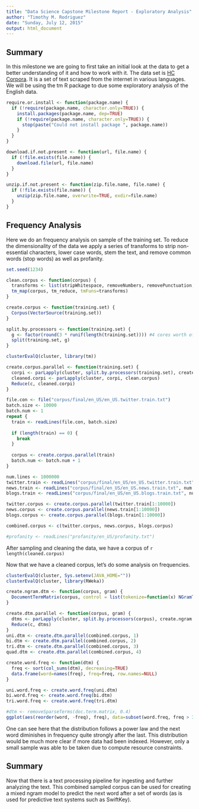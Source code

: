 ```yaml
---
title: "Data Science Capstone Milestone Report - Exploratory Analysis"
author: "Timothy M. Rodriguez"
date: "Sunday, July 12, 2015"
output: html_document
---
```


## Summary
In this milestone we are going to first take an initial look at the data to get a better understanding of it and how to work with it. The data set is [HC Corpora](http://www.corpora.heliohost.org/). It is a set of text scraped from the internet in various languages.  We will be using the tm R package to due some exploratory analysis of the English data.

```r
require.or.install <- function(package.name) {
  if (!require(package.name, character.only=TRUE)) {
    install.packages(package.name, dep=TRUE)
    if (!require(package.name, character.only=TRUE)) {
      stop(paste("Could not install package ", package.name))
    }
  }
}

download.if.not.present <- function(url, file.name) {
  if (!file.exists(file.name)) {
    download.file(url, file.name)
  }
}

unzip.if.not.present <- function(zip.file.name, file.name) {
  if (!file.exists(file.name)) {
    unzip(zip.file.name, overwrite=TRUE, exdir=file.name)
  }
}

```

## Frequency Analysis

Here we do an frequency analysis on sample of the training set. To reduce the dimensionality of the data we apply a series of transforms to strip non-essential characters, lower case words, stem the text, and remove common words (stop words) as well as profanity.

```r
set.seed(1234)

clean.corpus <- function(corpus) {
  transforms <- list(stripWhitespace, removeNumbers, removePunctuation, content_transformer(tolower))
  tm_map(corpus, tm_reduce, tmFuns=transforms)
}

create.corpus <- function(training.set) {
  Corpus(VectorSource(training.set))
}

split.by.processors <- function(training.set) {
  g <- factor(round(3 * runif(length(training.set)))) #4 cores worth of work
  split(training.set, g)
}

clusterEvalQ(cluster, library(tm))

create.corpus.parallel <- function(training.set) {
  corpi <- parLapply(cluster, split.by.processors(training.set), create.corpus)
  cleaned.corpi <- parLapply(cluster, corpi, clean.corpus)
  Reduce(c, cleaned.corpi)
}

file.con <- file("corpus/final/en_US/en_US.twitter.train.txt")
batch.size <- 10000
batch.num <- 1
repeat {
  train <- readLines(file.con, batch.size)
  
  if (length(train) == 0) {
    break
  }
  
  corpus <- create.corpus.parallel(train)
  batch.num <- batch.num + 1
}

num.lines <- 1000000
twitter.train <- readLines("corpus/final/en_US/en_US.twitter.train.txt", num.lines)
news.train <- readLines("corpus/final/en_US/en_US.news.train.txt", num.lines)
blogs.train <- readLines("corpus/final/en_US/en_US.blogs.train.txt", num.lines)

twitter.corpus <- create.corpus.parallel(twitter.train[1:10000])
news.corpus <- create.corpus.parallel(news.train[1:10000])
blogs.corpus <- create.corpus.parallel(blogs.train[1:10000])

combined.corpus <- c(twitter.corpus, news.corpus, blogs.corpus)

#profanity <- readLines("profanity/en_US/profanity.txt")

```
After sampling and cleaning the data, we have a corpus of `r length(cleaned.corpus)`

Now that we have a cleaned corpus, let's do some analysis on frequencies.

```r
clusterEvalQ(cluster, Sys.setenv(JAVA_HOME=""))
clusterEvalQ(cluster, library(RWeka))

create.ngram.dtm <- function(corpus, gram) {
  DocumentTermMatrix(corpus, control = list(tokenize=function(x) NGramTokenizer(x, Weka_control(min=gram, max=gram))))
}

create.dtm.parallel <- function(corpus, gram) {
  dtms <- parLapply(cluster, split.by.processors(corpus), create.ngram.dtm, gram)
  Reduce(c, dtms)
}
uni.dtm <- create.dtm.parallel(combined.corpus, 1)
bi.dtm <- create.dtm.parallel(combined.corpus, 2)
tri.dtm <- create.dtm.parallel(combined.corpus, 3)
quad.dtm <- create.dtm.parallel(combined.corpus, 4)

```

```r
create.word.freq <- function(dtm) {
  freq <- sort(col_sums(dtm), decreasing=TRUE)
  data.frame(word=names(freq), freq=freq, row.names=NULL)
}

uni.word.freq <- create.word.freq(uni.dtm)
bi.word.freq <- create.word.freq(bi.dtm)
tri.word.freq <- create.word.freq(tri.dtm)

#dtm <- removeSparseTerms(doc.term.matrix, 0.4)
ggplot(aes(reorder(word, -freq), freq), data=subset(word.freq, freq > 300)) + geom_bar(stat="identity") + theme(axis.text.x=element_text(angle=45, hjust=1))

```

One can see here that the distribution follows a power law and the next word diminishes in frequency quite strongly after the last.  This distribution would be much more clear if more data had been indexed.  However, only a small sample was able to be taken due to compute resource constraints.

## Summary

Now that there is a text processing pipeline for ingesting and further analyzing the text.  This combined sampled corpus can be used for creating a mixed ngram model to predict the next word after a set of words (as is used for predictive text systems such as SwiftKey).